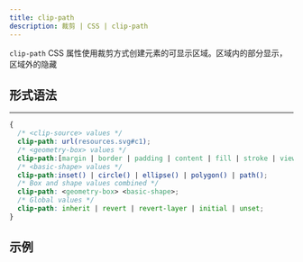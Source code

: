 ```yaml
---
title: clip-path
description: 裁剪 | CSS | clip-path
---
```



`clip-path` CSS 属性使用裁剪方式创建元素的可显示区域。区域内的部分显示，区域外的隐藏

## 形式语法

---

```css
{
  /* <clip-source> values */
  clip-path: url(resources.svg#c1);
  /* <geometry-box> values */
  clip-path:[margin | border | padding | content | fill | stroke | view]-box;
  /* <basic-shape> values */
  clip-path:inset() | circle() | ellipse() | polygon() | path();
  /* Box and shape values combined */
  clip-path: <geometry-box> <basic-shape>;
  /* Global values */
  clip-path: inherit | revert | revert-layer | initial | unset;
}
```

<CardGrid>
  <LinkCard
    title='geometry-box'
    description='过滤器函数'
    href='/css/function/filter-function/'
  />
  <LinkCard
    title='basic-shape'
    description='过滤器函数'
    href='/css/function/filter-function/'
  />
</CardGrid>

## 示例

<Example client:load />
